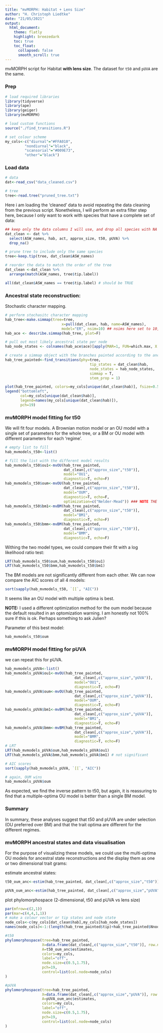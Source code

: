 ```yaml
---
title: "mvMORPH: Habitat + Lens Size"
author: "H. Christoph Liedtke"
date: "21/05/2021"
output:
  html_document:
    theme: flatly
    highlight: breezedark
    toc: true
    toc_float:
      collapsed: false
      smooth_scroll: true 
---
```


mvMORPH script for Habitat __with lens size__. The dataset for `t50` and `pUVA` are the same.

### Prep

```r

# load required libraries
library(tidyverse)
library(ape)
library(geiger)
library(mvMORPH)

# load custom functions
source("./find_transitions.R")

# set colour scheme
my_cols<-c("diurnal"="#FFA010",
         "nondiurnal"="black",
         "scansorial"="#009E73",
         "other"="black")
```

### Load data


```r
# data
dat<-read_csv("data_cleaned.csv")

# tree
tree<-read.tree("pruned_tree.txt")
```

Here i am loading the 'cleaned' data to avoid repeating the data cleaning from the previous script. Nonetheless, I will perform an extra filter step here, because I only want to work with species that have a complete set of data:

```r
## keep only the data columns I will use, and drop all species with NA's
dat_clean <- dat %>%
  select(ASW_names, hab, act, approx_size, t50, pUVA) %>%
  drop_na()

# prune tree to include only the same species
tree<-keep.tip(tree, dat_clean$ASW_names)

# reorder the data to match the order of the tree
dat_clean <-dat_clean %>%
  arrange(match(ASW_names, tree$tip.label))

all(dat_clean$ASW_names == tree$tip.label) # should be TRUE

```

### Ancestral state reconstruction:

Stochastic character mapping.

```r
# perform stochasitc character mapping
hab_tree<-make.simmap(tree=tree,
                          x=pull(dat_clean, hab, name=ASW_names),
                          model="ER", nsim=10) ## nsims here set to 10, but should ideally be higher. I doubt it will change the out come for this fairly simple data set though.
hab_ace <- describe.simmap(hab_tree, plot=F)

# pull out most likely ancestral state per node
hab_node_states <- colnames(hab_ace$ace)[apply(MAR=1, FUN=which.max, X = hab_ace$ace)]

# create a simmap object with the branches painted according to the ancestral state reconstruction
hab_tree_painted<-find_transitions(phy=tree,
                                       tip_states = dat_clean$hab,
                                       node_states = hab_node_states,
                                       simmap = T,
                                       stem_prop = 1)

plot(hab_tree_painted, colors=my_cols[unique(dat_clean$hab)], fsize=0.5)
legend("bottomleft",
       col=my_cols[unique(dat_clean$hab)],
       legend=names(my_cols[unique(dat_clean$hab)]),
       pch=19)
```
  
  
### mvMORPH model fitting for t50

We will fit four models. A Brownian motion model or an OU model with a single set of parameters for the whole tree, or a BM or OU model with different parameters for each 'regime'.

```r
# empty list to fill
hab_mvmodels_t50<-list()

# fill the list with the different model results
hab_mvmodels_t50$ou1<-mvOU(hab_tree_painted,
                           dat_clean[,c("approx_size","t50")],
                           model="OU1",
                           diagnostic=T, echo=F)
hab_mvmodels_t50$oum<-mvOU(hab_tree_painted,
                           dat_clean[,c("approx_size","t50")],
                           model="OUM",
                           diagnostic=T, echo=F,
                           optimization=c("Nelder-Mead")) ### NOTE THE DIFFERENT OPTOMIZATION METHOD
hab_mvmodels_t50$bm1<-mvBM(hab_tree_painted,
                           dat_clean[,c("approx_size","t50")],
                           model="BM1",
                           diagnostic=T, echo=F)
hab_mvmodels_t50$bmm<-mvBM(hab_tree_painted,
                           dat_clean[,c("approx_size","t50")],
                           model="BMM",
                           diagnostic=T, echo=F)
```
  
Withing the two model types, we could compare their fit with a log likelihood ratio test:
```r
LRT(hab_mvmodels_t50$oum,hab_mvmodels_t50$ou1)
LRT(hab_mvmodels_t50$bmm,hab_mvmodels_t50$bm1)
```
  
The BM models are not significantly different from each other. We can now compare the AIC scores of all 4 models:
```r
sort(sapply(hab_mvmodels_t50, `[[`, "AIC"))
```
    
It seems like an OU model with multiple optima is best.  
  
__NOTE:__ I used a different optimization method for the oum model because the default resulted in an optomization warning. I am honestly not 100% sure if this is ok. Perhaps something to ask Julien?
  
Parameter of this best model:

```r
hab_mvmodels_t50$oum
```
  
  
### mvMORPH model fitting for pUVA
  
we can repeat this for pUVA.  

```r
hab_mvmodels_pUVA<-list()
hab_mvmodels_pUVA$ou1<-mvOU(hab_tree_painted,
                                dat_clean[,c("approx_size","pUVA")],
                                model="OU1",
                                diagnostic=T, echo=F)
hab_mvmodels_pUVA$oum<-mvOU(hab_tree_painted,
                                dat_clean[,c("approx_size","pUVA")],
                                model="OUM",
                                diagnostic=T, echo=F)
hab_mvmodels_pUVA$bm1<-mvBM(hab_tree_painted,
                                dat_clean[,c("approx_size","pUVA")],
                                model="BM1",
                                diagnostic=T, echo=F)
hab_mvmodels_pUVA$bmm<-mvBM(hab_tree_painted,
                                dat_clean[,c("approx_size","pUVA")],
                                model="BMM",
                                diagnostic=T, echo=F)
# LRT
LRT(hab_mvmodels_pUVA$oum,hab_mvmodels_pUVA$ou1)
LRT(hab_mvmodels_pUVA$bmm,hab_mvmodels_pUVA$bm1) # not significant

# AIC scores
sort(sapply(hab_mvmodels_pUVA, `[[`, "AIC"))

# again, OUM wins
hab_mvmodels_pUVA$oum
```
  
As expected, we find the inverse pattern to t50, but again, it is reassuring to find that a multiple-optima OU model is better than a single BM model. 
  
### Summary  
  
In summary, these analyses suggest that t50 and pUVA are under selection (OU preferred over BM) and that the trait optima are different for the different regimes.
  
### mvMORPH ancestral states and data visualisation

For the purpose of visualizing these models, we could use the multi-optima OU models for ancestral state reconstructions and the display them as one or two dimensional trait grams:
    
estimate ancestral states:  
```r
t50_oum_anc<-estim(hab_tree_painted, dat_clean[,c("approx_size","t50")], hab_mvmodels_t50$oum, asr=TRUE)

pUVA_oum_anc<-estim(hab_tree_painted, dat_clean[,c("approx_size","pUVA")], hab_mvmodels_pUVA$oum, asr=TRUE)

```

plot phylomorphospace (2-dimensional, t50 and pUVA vs lens size)  
```r
par(mfrow=c(2,1))
par(mar=c(4,4,1,1))
# make a colour vector or tip states and node state
node_cols<-c(my_cols[dat_clean$hab],my_cols[hab_node_states])
names(node_cols)<-1:(length(hab_tree_painted$tip)+hab_tree_painted$Nnode)

#t50
phylomorphospace(tree=hab_tree_painted,
                 X=data.frame(dat_clean[,c("approx_size","t50")], row.names = dat_clean$ASW_names),
                 A=t50_oum_anc$estimates,
                 colors=my_cols,
                 label="off",
                 node.size=c(0.5,1.75),
                 pch=19,
                 control=list(col.node=node_cols)
)

#pUVA
phylomorphospace(tree=hab_tree_painted,
                 X=data.frame(dat_clean[,c("approx_size","pUVA")], row.names = dat_clean$ASW_names),
                 A=pUVA_oum_anc$estimates,
                 colors=my_cols,
                 label="off",
                 node.size=c(0.5,1.75),
                 pch=19,
                 control=list(col.node=node_cols)
)


```
  
